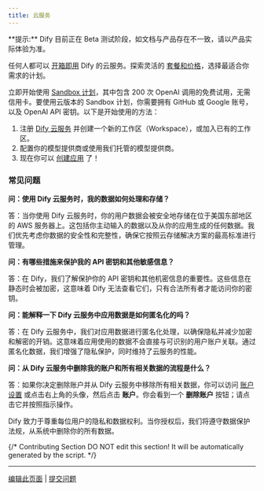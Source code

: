 ```yaml
---
title: 云服务
---
```


<Info>
**提示:** Dify 目前正在 Beta 测试阶段，如文档与产品存在不一致，请以产品实际体验为准。
</Info>

任何人都可以 [开箱即用](https://cloud.dify.ai/apps) Dify 的云服务。探索灵活的 [套餐和价格](https://dify.ai/pricing)，选择最适合你需求的计划。

立即开始使用 [Sandbox 计划](http://cloud.dify.ai)，其中包含 200 次 OpenAI 调用的免费试用，无需信用卡。要使用云版本的 Sandbox 计划，你需要拥有 GitHub 或 Google 账号，以及 OpenAI API 密钥。以下是开始使用的方法：

1. 注册 [Dify 云服务](https://cloud.dify.ai) 并创建一个新的工作区（Workspace），或加入已有的工作区。
2. 配置你的模型提供商或使用我们托管的模型提供商。
3. 现在你可以 [创建应用](../guides/application-orchestrate/creating-an-application) 了！

### 常见问题

**问：使用 Dify 云服务时，我的数据如何处理和存储？**

答：当你使用 Dify 云服务时，你的用户数据会被安全地存储在位于美国东部地区的 AWS 服务器上。这包括你主动输入的数据以及从你的应用生成的任何数据。我们优先考虑你数据的安全性和完整性，确保它按照云存储解决方案的最高标准进行管理。

**问：有哪些措施来保护我的 API 密钥和其他敏感信息？**

答：在 Dify，我们了解保护你的 API 密钥和其他机密信息的重要性。这些信息在静态时会被加密，这意味着 Dify 无法查看它们，只有合法所有者才能访问你的密钥。

**问：能解释一下 Dify 云服务中应用数据是如何匿名化的吗？**

答：在 Dify 云服务中，我们对应用数据进行匿名化处理，以确保隐私并减少加密和解密的开销。这意味着应用使用的数据不会直接与可识别的用户账户关联。通过匿名化数据，我们增强了隐私保护，同时维持了云服务的性能。

**问：从 Dify 云服务中删除我的账户和所有相关数据的流程是什么？**

答：如果你决定删除账户并从 Dify 云服务中移除所有相关数据，你可以访问 [账户设置](https://cloud.dify.ai/account) 或点击右上角的头像，然后点击 **账户**。你会看到一个 **删除账户** 按钮；请点击它并按照指示操作。

Dify 致力于尊重每位用户的隐私和数据权利。当你授权后，我们将遵守数据保护法规，从系统中删除你的所有数据。

{/*
Contributing Section
DO NOT edit this section!
It will be automatically generated by the script.
*/}

---

[编辑此页面](https://github.com/langgenius/dify-docs/edit/main/zh-hans/self-hosting/cloud.mdx) | [提交问题](https://github.com/langgenius/dify-docs/issues/new?template=docs.yml)

